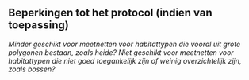 ## Beperkingen tot het protocol (indien van toepassing)

<!--
Bespreek hieronder onder welke condities het veldprotocol niet gebruikt kan worden of wanneer afwijkingen nodig zijn ten opzichte van het standaard protocol. Vermeld hier ook mogelijke interferenties, knelpunten, …
-->

*Minder geschikt voor meetnetten voor habitattypen die vooral uit grote polygonen bestaan, zoals heide?*
*Niet geschikt voor meetnetten voor habitattypen die niet goed toegankelijk zijn of weinig overzichtelijk zijn, zoals bossen?*


